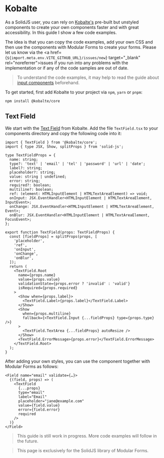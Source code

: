 
<Title>Kobalte</Title>
<Description></Description>

# Kobalte

<Solid block>

As a SolidJS user, you can rely on <a href="https://kobalte.dev/" target="_blank" rel="noreferrer">Kobalte's</a> pre-built but unstyled components to create your own components faster and with great accessibility. In this guide I show a few code examples.

The idea is that you can copy the code examples, add your own CSS and then use the components with Modular Forms to create your forms. Please let us know via the <a href={`${import.meta.env.VITE_GITHUB_URL}/issues/new`} target="\_blank" rel="noreferrer">issues</a> if you run into any problems with the implementation or if any of the code samples are out of date.

> To understand the code examples, it may help to read the guide about <A href="../input-components">input components</A> beforehand.

To get started, first add Kobalte to your project via `npm`, `yarn` or `pnpm`:

```bash
npm install @kobalte/core
```

## Text Field

We start with the <a href="https://kobalte.dev/docs/core/components/text-field" target="_blank" rel="noreferrer">Text Field</a> from Kobalte. Add the file `TextField.tsx` to your components directory and copy the following code into it:

```tsx
import { TextField } from '@kobalte/core';
import { type JSX, Show, splitProps } from 'solid-js';

type TextFieldProps = {
  name: string;
  type?: 'text' | 'email' | 'tel' | 'password' | 'url' | 'date';
  label?: string;
  placeholder?: string;
  value: string | undefined;
  error: string;
  required?: boolean;
  multiline?: boolean;
  ref: (element: HTMLInputElement | HTMLTextAreaElement) => void;
  onInput: JSX.EventHandler<HTMLInputElement | HTMLTextAreaElement, InputEvent>;
  onChange: JSX.EventHandler<HTMLInputElement | HTMLTextAreaElement, Event>;
  onBlur: JSX.EventHandler<HTMLInputElement | HTMLTextAreaElement, FocusEvent>;
};

export function TextField(props: TextFieldProps) {
  const [fieldProps] = splitProps(props, [
    'placeholder',
    'ref',
    'onInput',
    'onChange',
    'onBlur',
  ]);
  return (
    <TextField.Root
      name={props.name}
      value={props.value}
      validationState={props.error ? 'invalid' : 'valid'}
      isRequired={props.required}
    >
      <Show when={props.label}>
        <TextField.Label>{props.label}</TextField.Label>
      </Show>
      <Show
        when={props.multiline}
        fallback={<TextField.Input {...fieldProps} type={props.type} />}
      >
        <TextField.TextArea {...fieldProps} autoResize />
      </Show>
      <TextField.ErrorMessage>{props.error}</TextField.ErrorMessage>
    </TextField.Root>
  );
}
```

After adding your own styles, you can use the component together with Modular Forms as follows:

```tsx
<Field name="email" validate={…}>
  {(field, props) => (
    <TextField
      {...props}
      type="email"
      label="Email"
      placeholder="jane@example.com"
      value={field.value}
      error={field.error}
      required
    />
  )}
</Field>
```

> This guide is still work in progress. More code examples will follow in the future.

</Solid>

<Qwik block>

<HttpStatusCode code={404} />

> This page is exclusively for the SolidJS library of Modular Forms.

</Qwik>
